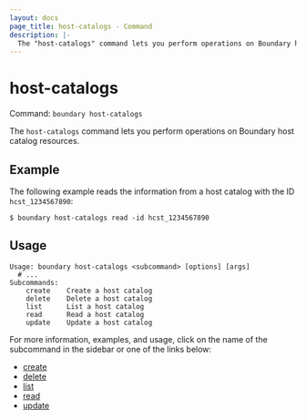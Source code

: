 ```yaml
---
layout: docs
page_title: host-catalogs - Command
description: |-
  The "host-catalogs" command lets you perform operations on Boundary host catalog resources.
---
```


# host-catalogs

Command: `boundary host-catalogs`

The `host-catalogs` command lets you perform operations on Boundary host catalog resources.

## Example

The following example reads the information from a host catalog with the ID `hcst_1234567890`:

```shell-session
$ boundary host-catalogs read -id hcst_1234567890
```

## Usage

<CodeBlockConfig hideClipboard>

```shell-session
Usage: boundary host-catalogs <subcommand> [options] [args]
  # ...
Subcommands:
    create    Create a host catalog
    delete    Delete a host catalog
    list      List a host catalog
    read      Read a host catalog
    update    Update a host catalog
```

</CodeBlockConfig>

For more information, examples, and usage, click on the name
of the subcommand in the sidebar or one of the links below:

- [create](/boundary/docs/commands//host-catalogs/create)
- [delete](/boundary/docs/commands//host-catalogs/delete)
- [list](/boundary/docs/commands//host-catalogs/list)
- [read](/boundary/docs/commands//host-catalogs/read)
- [update](/boundary/docs/commands//host-catalogs/update)